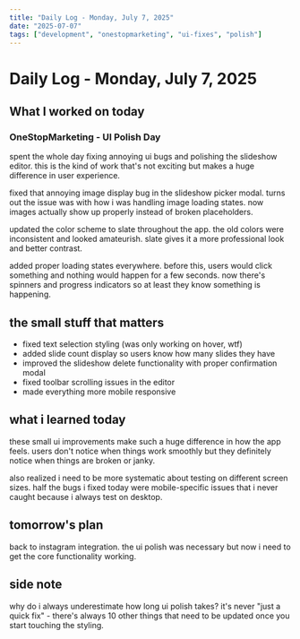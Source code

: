 ```yaml
---
title: "Daily Log - Monday, July 7, 2025"
date: "2025-07-07"
tags: ["development", "onestopmarketing", "ui-fixes", "polish"]
---
```


# Daily Log - Monday, July 7, 2025

## What I worked on today

### OneStopMarketing - UI Polish Day

spent the whole day fixing annoying ui bugs and polishing the slideshow editor. this is the kind of work that's not exciting but makes a huge difference in user experience.

fixed that annoying image display bug in the slideshow picker modal. turns out the issue was with how i was handling image loading states. now images actually show up properly instead of broken placeholders.

updated the color scheme to slate throughout the app. the old colors were inconsistent and looked amateurish. slate gives it a more professional look and better contrast.

added proper loading states everywhere. before this, users would click something and nothing would happen for a few seconds. now there's spinners and progress indicators so at least they know something is happening.

## the small stuff that matters

- fixed text selection styling (was only working on hover, wtf)
- added slide count display so users know how many slides they have
- improved the slideshow delete functionality with proper confirmation modal
- fixed toolbar scrolling issues in the editor
- made everything more mobile responsive

## what i learned today

these small ui improvements make such a huge difference in how the app feels. users don't notice when things work smoothly but they definitely notice when things are broken or janky.

also realized i need to be more systematic about testing on different screen sizes. half the bugs i fixed today were mobile-specific issues that i never caught because i always test on desktop.

## tomorrow's plan

back to instagram integration. the ui polish was necessary but now i need to get the core functionality working.

## side note

why do i always underestimate how long ui polish takes? it's never "just a quick fix" - there's always 10 other things that need to be updated once you start touching the styling.
